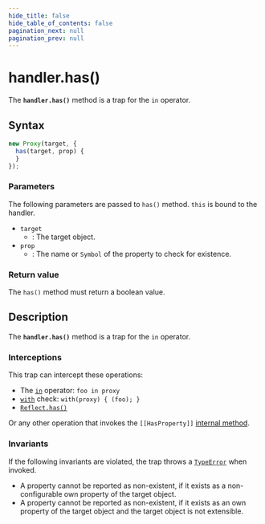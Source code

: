 ```yaml
---
hide_title: false
hide_table_of_contents: false
pagination_next: null
pagination_prev: null
---
```

# handler.has()

The **`handler.has()`** method is a trap for the `in` operator.

## Syntax

```js
new Proxy(target, {
  has(target, prop) {
  }
});
```

### Parameters

The following parameters are passed to `has()` method. `this` is
bound to the handler.

- `target`
  - : The target object.
- `prop`
  - : The name or `Symbol` of the property to check for existence.

### Return value

The `has()` method must return a boolean value.

## Description

The **`handler.has()`** method is a trap for the `in` operator.

### Interceptions

This trap can intercept these operations:

- The [`in`](https://developer.mozilla.org/docs/Web/JavaScript/Reference/Operators/in) operator: `foo in proxy`
- [`with`](https://developer.mozilla.org/docs/Web/JavaScript/Reference/Statements/with) check: `with(proxy) { (foo); }`
- [`Reflect.has()`](../../../globals/Reflect/has.md)

Or any other operation that invokes the `[[HasProperty]]` [internal method](https://developer.mozilla.org/docs/Web/JavaScript/Reference/Global_Objects/Proxy#object_internal_methods).

### Invariants

If the following invariants are violated, the trap throws a [`TypeError`](../../../globals/TypeError/TypeError.md) when invoked.

- A property cannot be reported as non-existent, if it exists as a non-configurable
  own property of the target object.
- A property cannot be reported as non-existent, if it exists as an own property of
  the target object and the target object is not extensible.
